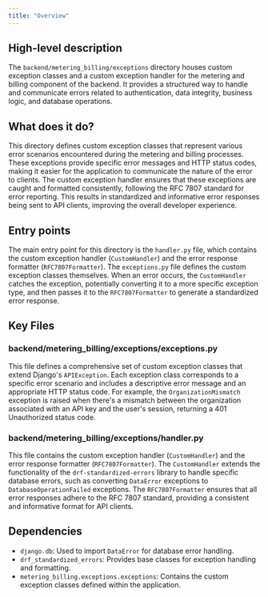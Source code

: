 ```yaml
---
title: "Overview"
---
```


## High-level description
The `backend/metering_billing/exceptions` directory houses custom exception classes and a custom exception handler for the metering and billing component of the backend. It provides a structured way to handle and communicate errors related to authentication, data integrity, business logic, and database operations.

## What does it do?
This directory defines custom exception classes that represent various error scenarios encountered during the metering and billing processes. These exceptions provide specific error messages and HTTP status codes, making it easier for the application to communicate the nature of the error to clients. The custom exception handler ensures that these exceptions are caught and formatted consistently, following the RFC 7807 standard for error reporting. This results in standardized and informative error responses being sent to API clients, improving the overall developer experience.

## Entry points
The main entry point for this directory is the `handler.py` file, which contains the custom exception handler (`CustomHandler`) and the error response formatter (`RFC7807Formatter`). The `exceptions.py` file defines the custom exception classes themselves. When an error occurs, the `CustomHandler` catches the exception, potentially converting it to a more specific exception type, and then passes it to the `RFC7807Formatter` to generate a standardized error response.

## Key Files
### backend/metering_billing/exceptions/exceptions.py
This file defines a comprehensive set of custom exception classes that extend Django's `APIException`. Each exception class corresponds to a specific error scenario and includes a descriptive error message and an appropriate HTTP status code. For example, the `OrganizationMismatch` exception is raised when there's a mismatch between the organization associated with an API key and the user's session, returning a 401 Unauthorized status code.

### backend/metering_billing/exceptions/handler.py
This file contains the custom exception handler (`CustomHandler`) and the error response formatter (`RFC7807Formatter`). The `CustomHandler` extends the functionality of the `drf-standardized-errors` library to handle specific database errors, such as converting `DataError` exceptions to `DatabaseOperationFailed` exceptions. The `RFC7807Formatter` ensures that all error responses adhere to the RFC 7807 standard, providing a consistent and informative format for API clients.

## Dependencies
- `django.db`: Used to import `DataError` for database error handling.
- `drf_standardized_errors`: Provides base classes for exception handling and formatting.
- `metering_billing.exceptions.exceptions`: Contains the custom exception classes defined within the application.
